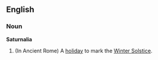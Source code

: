 ==English==
===Noun===
'''Saturnalia'''
{{wikipedia}}
# (In Ancient Rome) A [[holiday]] to mark the [[Winter Solstice]].